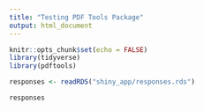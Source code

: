 ```yaml
---
title: "Testing PDF Tools Package"
output: html_document
---
```


```r
knitr::opts_chunk$set(echo = FALSE)
library(tidyverse)
library(pdftools)
```

```r

responses <- readRDS("shiny_app/responses.rds")

responses

```

